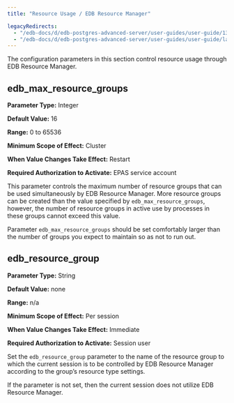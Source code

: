 ```yaml
---
title: "Resource Usage / EDB Resource Manager"

legacyRedirects:
  - "/edb-docs/d/edb-postgres-advanced-server/user-guides/user-guide/13/resource_usage_edb_resource_manager.html"
  - "/edb-docs/d/edb-postgres-advanced-server/user-guides/user-guide/latest/resource_usage_edb_resource_manager.html"
---
```


<div id="resource_usage_edb_resource_manager" class="registered_link"></div>

The configuration parameters in this section control resource usage through EDB Resource Manager.

## edb_max_resource_groups

**Parameter Type:** Integer

**Default Value:** 16

**Range:** 0 to 65536

**Minimum Scope of Effect:** Cluster

**When Value Changes Take Effect:** Restart

**Required Authorization to Activate:** EPAS service account

This parameter controls the maximum number of resource groups that can be used simultaneously by EDB Resource Manager. More resource groups can be created than the value specified by `edb_max_resource_groups`, however, the number of resource groups in active use by processes in these groups cannot exceed this value.

Parameter `edb_max_resource_groups` should be set comfortably larger than the number of groups you expect to maintain so as not to run out.

## edb_resource_group

**Parameter Type:** String

**Default Value:** none

**Range:** n/a

**Minimum Scope of Effect:** Per session

**When Value Changes Take Effect:** Immediate

**Required Authorization to Activate:** Session user

Set the `edb_resource_group` parameter to the name of the resource group to which the current session is to be controlled by EDB Resource Manager according to the group’s resource type settings.

If the parameter is not set, then the current session does not utilize EDB Resource Manager.
